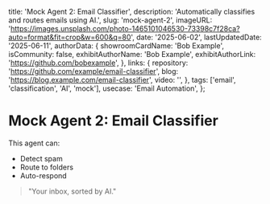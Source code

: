 
  title: 'Mock Agent 2: Email Classifier',
  description: 'Automatically classifies and routes emails using AI.',
  slug: 'mock-agent-2',
  imageURL: 'https://images.unsplash.com/photo-1465101046530-73398c7f28ca?auto=format&fit=crop&w=600&q=80',
  date: '2025-06-02',
  lastUpdatedDate: '2025-06-11',
  authorData: {
    showroomCardName: 'Bob Example',
    isCommunity: false,
    exhibitAuthorName: 'Bob Example',
    exhibitAuthorLink: 'https://github.com/bobexample',
  },
  links: {
    repository: 'https://github.com/example/email-classifier',
    blog: 'https://blog.example.com/email-classifier',
    video: '',
  },
  tags: ['email', 'classification', 'AI', 'mock'],
  usecase: 'Email Automation',
};

# Mock Agent 2: Email Classifier

This agent can:
- Detect spam
- Route to folders
- Auto-respond

> "Your inbox, sorted by AI." 